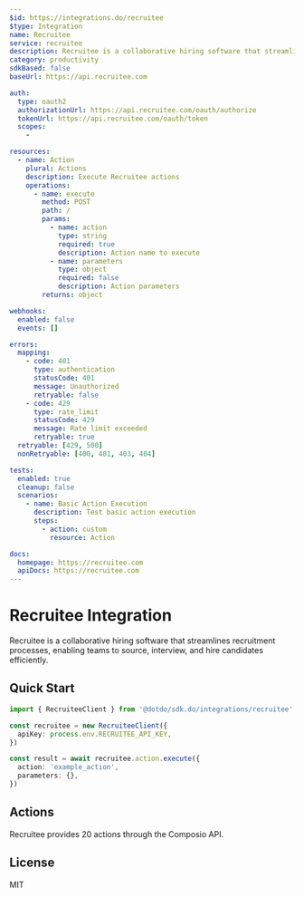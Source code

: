 ```yaml
---
$id: https://integrations.do/recruitee
$type: Integration
name: Recruitee
service: recruitee
description: Recruitee is a collaborative hiring software that streamlines recruitment processes, enabling teams to source, interview, and hire candidates efficiently.
category: productivity
sdkBased: false
baseUrl: https://api.recruitee.com

auth:
  type: oauth2
  authorizationUrl: https://api.recruitee.com/oauth/authorize
  tokenUrl: https://api.recruitee.com/oauth/token
  scopes:
    -

resources:
  - name: Action
    plural: Actions
    description: Execute Recruitee actions
    operations:
      - name: execute
        method: POST
        path: /
        params:
          - name: action
            type: string
            required: true
            description: Action name to execute
          - name: parameters
            type: object
            required: false
            description: Action parameters
        returns: object

webhooks:
  enabled: false
  events: []

errors:
  mapping:
    - code: 401
      type: authentication
      statusCode: 401
      message: Unauthorized
      retryable: false
    - code: 429
      type: rate_limit
      statusCode: 429
      message: Rate limit exceeded
      retryable: true
  retryable: [429, 500]
  nonRetryable: [400, 401, 403, 404]

tests:
  enabled: true
  cleanup: false
  scenarios:
    - name: Basic Action Execution
      description: Test basic action execution
      steps:
        - action: custom
          resource: Action

docs:
  homepage: https://recruitee.com
  apiDocs: https://recruitee.com
---
```


# Recruitee Integration

Recruitee is a collaborative hiring software that streamlines recruitment processes, enabling teams to source, interview, and hire candidates efficiently.

## Quick Start

```typescript
import { RecruiteeClient } from '@dotdo/sdk.do/integrations/recruitee'

const recruitee = new RecruiteeClient({
  apiKey: process.env.RECRUITEE_API_KEY,
})

const result = await recruitee.action.execute({
  action: 'example_action',
  parameters: {},
})
```

## Actions

Recruitee provides 20 actions through the Composio API.

## License

MIT
